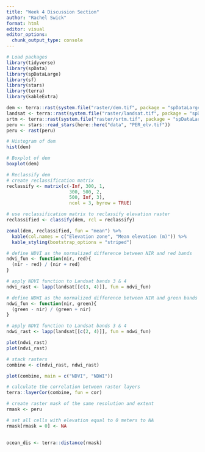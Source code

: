 ```yaml
---
title: "Week 4 Discussion Section"
author: "Rachel Swick"
format: html
editor: visual
editor_options: 
  chunk_output_type: console
---
```


```r
# Load packages
library(tidyverse)
library(spData)
library(spDataLarge)
library(sf)
library(stars)
library(terra)
library(kableExtra)
```

```r
dem <- terra::rast(system.file("raster/dem.tif", package = "spDataLarge"))
landsat <- terra::rast(system.file("raster/landsat.tif", package = "spDataLarge"))
srtm <- terra::rast(system.file("raster/srtm.tif", package = "spDataLarge"))
peru <- stars::read_stars(here::here("data", "PER_elv.tif"))
peru <- rast(peru)
```

```r
# Histogram of dem
hist(dem)
```

```r
# Boxplot of dem
boxplot(dem)
```

```r
# Reclassify dem
# create reclassification matrix
reclassify <- matrix(c(-Inf, 300, 1, 
                       300, 500, 2, 
                       500, Inf, 3),
                       ncol = 3, byrow = TRUE)

# use reclassification matrix to reclassify elevation raster
reclassified <- classify(dem, rcl = reclassify)

zonal(dem, reclassified, fun = "mean") %>%
  kable(col.names = c("Elevation zone", "Mean elevation (m)")) %>% 
  kable_styling(bootstrap_options = "striped")
```

```r
# define NDVI as the normalized difference between NIR and red bands
ndvi_fun <- function(nir, red){
  (nir - red) / (nir + red)
}

# apply NDVI function to Landsat bands 3 & 4
ndvi_rast <- lapp(landsat[[c(3, 4)]], fun = ndvi_fun)
```

```r
# define NDWI as the normalized difference between NIR and green bands
ndwi_fun <- function(nir, green){
  (green - nir) / (green + nir)
}

# apply NDVI function to Landsat bands 3 & 4
ndwi_rast <- lapp(landsat[[c(2, 4)]], fun = ndwi_fun)
```

```r
plot(ndwi_rast)
plot(ndvi_rast)
```

```r
# stack rasters
combine <- c(ndvi_rast, ndwi_rast)

plot(combine, main = c("NDVI", "NDWI"))

# calculate the correlation between raster layers 
terra::layerCor(combine, fun = cor)
```

```r
# create raster mask of the same resolution and extent
rmask <- peru

# set all cells with elevation equal to 0 meters to NA
rmask[rmask = 0] <- NA
 

ocean_dis <- terra::distance(rmask)

          
```












